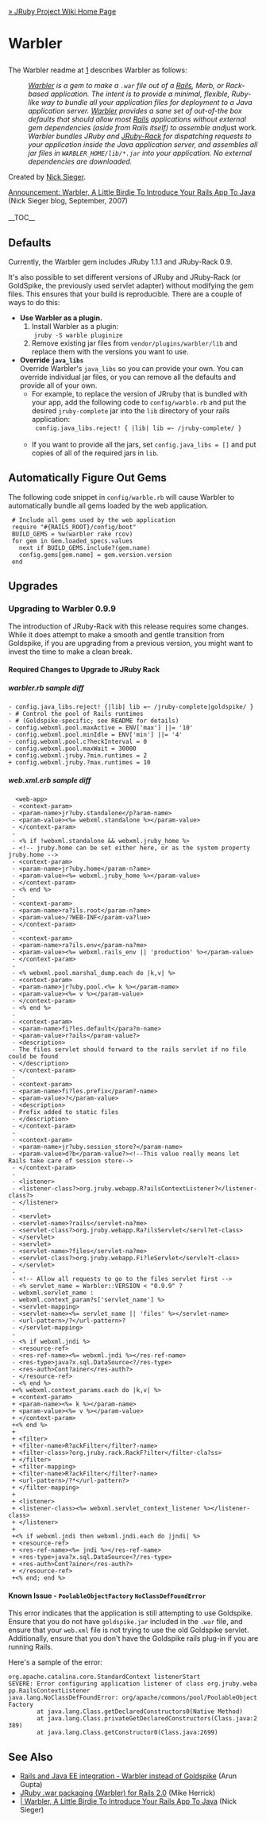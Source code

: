 [[Home|&raquo; JRuby Project Wiki Home Page]] 
<h1>Warbler</h1>

The Warbler readme at [http://caldersphere.rubyforge.org/warbler/] describes Warbler as follows:

:''[http://caldersphere.rubyforge.org/warbler/classes/Warbler.html Warbler] is a gem to make a <tt>.war</tt> file out of a [http://caldersphere.rubyforge.org/warbler/classes/Rails.html Rails], Merb, or Rack-based application. The intent is to provide a minimal, flexible, Ruby-like way to bundle all your application files for deployment to a Java application server. [http://caldersphere.rubyforge.org/warbler/classes/Warbler.html Warbler] provides a sane set of out-of-the box defaults that should allow most [http://caldersphere.rubyforge.org/warbler/classes/Rails.html Rails] applications without external gem dependencies (aside from Rails itself) to assemble and ''just work''. Warbler bundles JRuby and [[JRuby_Rack|JRuby-Rack]] for dispatching requests to your application inside the Java application server, and assembles all jar files in <tt>WARBLER_HOME/lib/*.jar</tt> into your application. No external dependencies are downloaded.''

Created by [http://blog.nicksieger.com Nick Sieger].

[http://blog.nicksieger.com/articles/2007/09/04/warbler-a-little-birdie-to-introduce-your-rails-app-to-java Announcement: Warbler, A Little Birdie To Introduce Your Rails App To Java] (Nick Sieger blog, September, 2007)<br/><br/>

__TOC__

== Defaults ==

Currently, the Warbler gem includes JRuby 1.1.1 and JRuby-Rack 0.9.

It's also possible to set different versions of JRuby and JRuby-Rack (or GoldSpike, the previously used servlet adapter) without modifying the gem files. This ensures that your build is reproducible. There are a couple of ways to do this:
* '''Use Warbler as a plugin.'''
*# Install Warbler as a plugin:<br/> &nbsp;<tt>jruby -S warble pluginize</tt>
*# Remove existing jar files from <tt>vendor/plugins/warbler/lib</tt> and replace them with the versions you want to use.
* '''Override <tt>java_libs</tt>'''<br/>Override Warbler's <tt>java_libs</tt> so you can provide your own. You can override individual jar files, or you can remove all the defaults and provide all of your own.
**For example, to replace the version of JRruby that is bundled with your app, add the following code to <tt>config/warble.rb</tt> and put the desired <tt>jruby-complete</tt> jar into the <tt>lib</tt> directory of your rails application:<br/><tt> &nbsp;config.java_libs.reject! { |lib| lib =~ /jruby-complete/ }</tt><br/><br/>
** If you want to provide all the jars, set <tt>config.java_libs = []</tt> and put copies of all of the required jars in <tt>lib</tt>.

== Automatically Figure Out Gems ==
The following code snippet in <tt>config/warble.rb</tt> will cause Warbler to automatically bundle all gems loaded by the web application.
  # Include all gems used by the web application
  require "#{RAILS_ROOT}/config/boot"
  BUILD_GEMS = %w(warbler rake rcov)
  for gem in Gem.loaded_specs.values
    next if BUILD_GEMS.include?(gem.name)
    config.gems[gem.name] = gem.version.version
  end

== Upgrades ==

===Upgrading to Warbler 0.9.9 ===
The introduction of JRuby-Rack with this release requires some changes. While it does attempt to make a smooth and gentle transition from Goldspike, if you are upgrading from a previous version, you might want to invest the time to make a clean break.

==== Required Changes to Upgrade to JRuby Rack ====

===== warbler.rb sample diff =====

 - config.java_libs.reject! {|lib| lib =~ /jruby-complete|goldspike/ }
 - # Control the pool of Rails runtimes
 - # (Goldspike-specific; see README for details)
 - config.webxml.pool.maxActive = ENV['max'] ||= '10'
 - config.webxml.pool.minIdle = ENV['min'] ||= '4'
 - config.webxml.pool.c?heckInterval = 0
 - config.webxml.pool.maxWait = 30000
 + config.webxml.jruby.?min.runtimes = 2
 + config.webxml.jruby.?max.runtimes = 10

===== web.xml.erb sample diff =====
<pre>
  <web-app>
 - <context-param>
 - <param-name>jr?uby.standalone</p?aram-name>
 - <param-value><%= webxml.standalone %></param-value>
 - </context-param>
 -
 - <% if !webxml.standalone && webxml.jruby_home %>
 - <!-- jruby.home can be set either here, or as the system property jruby.home -->
 - <context-param>
 - <param-name>jr?uby.home</param-n?ame>
 - <param-value><%= webxml.jruby_home %></param-value>
 - </context-param>
 - <% end %>
 -
 - <context-param>
 - <param-name>ra?ils.root</param-n?ame>
 - <param-value>/?WEB-INF</param-va?lue>
 - </context-param>
 -
 - <context-param>
 - <param-name>ra?ils.env</param-na?me>
 - <param-value><%= webxml.rails_env || 'production' %></param-value>
 - </context-param>
 -
 - <% webxml.pool.marshal_dump.each do |k,v| %>
 - <context-param>
 - <param-name>jr?uby.pool.<%= k %></param-name>
 - <param-value><%= v %></param-value>
 - </context-param>
 - <% end %>
 -
 - <context-param>
 - <param-name>fi?les.default</para?m-name>
 - <param-value>r?ails</param-value?>
 - <description>
 - The files servlet should forward to the rails servlet if no file could be found
 - </description>
 - </context-param>
 -
 - <context-param>
 - <param-name>fi?les.prefix</param?-name>
 - <param-value>?</param-value>
 - <description>
 - Prefix added to static files
 - </description>
 - </context-param>
 -
 - <context-param>
 - <param-name>jr?uby.session_store?</param-name>
 - <param-value>d?b</param-value?><!--This value really means let Rails take care of session store-->
 - </context-param>
 -
 - <listener>
 - <listener-class?>org.jruby.webapp.R?ailsContextListener?</listener-class?>
 - </listener>
 -
 - <servlet>
 - <servlet-name>?rails</servlet-na?me>
 - <servlet-class?>org.jruby.webapp.Ra?ilsServlet</servl?et-class>
 - </servlet>
 - <servlet>
 - <servlet-name>?files</servlet-na?me>
 - <servlet-class?>org.jruby.webapp.Fi?leServlet</servle?t-class>
 - </servlet>
 -
 - <!-- Allow all requests to go to the files servlet first -->
 - <% servlet_name = Warbler::VERSION < "0.9.9" ?
 - webxml.servlet_name :
 - webxml.context_param?s['servlet_name'] %>
 - <servlet-mapping>
 - <servlet-name><%= servlet_name || 'files' %></servlet-name>
 - <url-pattern>/?</url-pattern>?
 - </servlet-mapping>
 -
 - <% if webxml.jndi %>
 - <resource-ref>
 - <res-ref-name><%= webxml.jndi %></res-ref-name>
 - <res-type>java?x.sql.DataSource<?/res-type>
 - <res-auth>Cont?ainer</res-auth?>
 - </resource-ref>
 - <% end %>
 +<% webxml.context_params.each do |k,v| %> 
 + <context-param>
 + <param-name><%= k %></param-name>
 + <param-value><%= v %></param-value>
 + </context-param>
 +<% end %>
 +
 + <filter>
 + <filter-name>R?ackFilter</filter?-name>
 + <filter-class>?org.jruby.rack.RackF?ilter</filter-cla?ss>
 + </filter>
 + <filter-mapping>
 + <filter-name>R?ackFilter</filter?-name>
 + <url-pattern>/?*</url-pattern?>
 + </filter-mapping>
 +
 + <listener>
 + <listener-class><%= webxml.servlet_context_listener %></listener-class>
 + </listener>
 +
 +<% if webxml.jndi then webxml.jndi.each do |jndi| %>
 + <resource-ref>
 + <res-ref-name><%= jndi %></res-ref-name>
 + <res-type>java?x.sql.DataSource<?/res-type>
 + <res-auth>Cont?ainer</res-auth?>
 + </resource-ref>
 +<% end; end %>
</pre>

==== Known Issue - <tt>PoolableObjectFactory</tt> <tt>NoClassDefFoundError</tt> ====
This error indicates that the application is still attempting to use Goldspike. Ensure that you do not have <tt>goldspike.jar</tt> included in the <tt>.war</tt> file, and ensure that your <tt>web.xml</tt> file is not trying to use the old Goldspike servlet. Additionally, ensure that you don't have the Goldspike rails plug-in if you are running Rails.

Here's a sample of the error:

 org.apache.catalina.core.StandardContext listenerStart 
 SEVERE: Error configuring application listener of class org.jruby.webapp.RailsContextListener
 java.lang.NoClassDefFoundError: org/apache/commons/pool/PoolableObjectFactory
         at java.lang.Class.getDeclaredConstructors0(Native Method)
         at java.lang.Class.privateGetDeclaredConstructors(Class.java:2389)
         at java.lang.Class.getConstructor0(Class.java:2699) 

== See Also ==
* [http://blogs.sun.com/arungupta/entry/rails_and_java_ee_integration1 Rails and Java EE integration - Warbler instead of Goldspike] (Arun Gupta)
* [http://fuzzypanic.blogspot.com/2008/01/jruby-war-packaging.html JRuby .war packaging (Warbler) for Rails 2.0] (Mike Herrick)
* [http://blog.nicksieger.com/articles/2007/09/04/warbler-a-little-birdie-to-introduce-your-rails-app-to-java | Warbler, A Little Birdie To Introduce Your Rails App To Java] (Nick Sieger)
